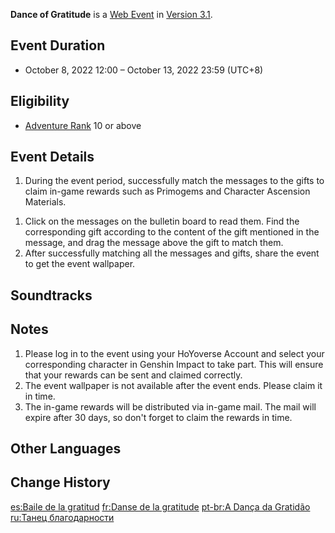 {{Event Tabs}}
{{Event
|name              = Dance of Gratitude
|image             = Dance of Gratitude.png
|type              = Web
|group             = Character Release
|time_known        = yes
|time_start        = 2022-10-08 12:00:00
|time_start_offset = GMT+8
|time_end          = 2022-10-13 23:59:59
|time_end_offset   = GMT+8
|link              = https://genshin.hoyoverse.com/en/news/detail/24527
|link2             = https://act.hoyoverse.com/ys/event/e20221008nilou/index.html
|link2name         = Event Page
}}
{{Description|The web event for Genshin Impact's new character: Nilou is now available. Take part in the event to obtain Primogems!<br>Everyone loves Nilou's performances, and she would like to present the most beautiful dance to everyone.}}
'''Dance of Gratitude''' is a [[Web Event]] in [[Version 3.1]].

==Event Duration==
* October 8, 2022 12:00 – October 13, 2022 23:59 (UTC+8)

==Eligibility==
* [[Adventure Rank]] 10 or above

==Event Details==
# During the event period, successfully match the messages to the gifts to claim in-game rewards such as Primogems and Character Ascension Materials.
{{Card|Primogem|40}}{{Card|Varunada Lazurite Fragment|3}}{{Card|Mora|20,000}}{{Card|Mystic Enhancement Ore|2}}
# Click on the messages on the bulletin board to read them. Find the corresponding gift according to the content of the gift mentioned in the message, and drag the message above the gift to match them.
# After successfully matching all the messages and gifts, share the event to get the event wallpaper.

==Soundtracks==
{{Soundtracks by Category Table|type=eventgameplay}}

==Notes==
# Please log in to the event using your HoYoverse Account and select your corresponding character in Genshin Impact to take part. This will ensure that your rewards can be sent and claimed correctly.
# The event wallpaper is not available after the event ends. Please claim it in time.
# The in-game rewards will be distributed via in-game mail. The mail will expire after 30 days, so don't forget to claim the rewards in time.

==Other Languages==
{{Other Languages
|en      = Dance of Gratitude
|zhs     = 回应心意之舞
|zhs_rm  = Huíyìng Xīnyì zhī Wǔ
|zht     = 回應心意之舞
|zht_rm  = Huíyìng Xīnyì zhī Wǔ
|zh_tl   = A Dance in Response to Affection
|ja      = 想いに応えるダンス
|ja_rm   = Omoi ni Kotaeru Dansu
|ja_tl   = A Dance in Response to Affection
|ko      = 감사의 춤
|ko_rm   = Gamsa-ui Chum
|ko_tl   = Dance of Gratitude
|es      = Baile de la gratitud
|es_tl   = Dance of Gratitude
|fr      = Danse de la gratitude
|fr_tl   = Dance of Gratitude
|ru      = Танец благодарности
|ru_tl   = Dance of Thankfulness
|th      = ร่ายรำแทนคำขอบคุณ
|th_rm   = 
|th_tl   = 
|vi      = Vũ Điệu Tri Ân
|vi_tl   = Dance of Gratitude
|de      = Tanz der Dankbarkeit
|de_tl   = Dance of Gratitude
|id      = Tarian Terima Kasih
|id_tl   = A Dance of Thanks
|pt      = A Danca da Gratidão
|pt_tl   = 
}}

==Change History==
{{Change History|3.1}}

[[es:Baile de la gratitud]]
[[fr:Danse de la gratitude]]
[[pt-br:A Dança da Gratidão]]
[[ru:Танец благодарности]]